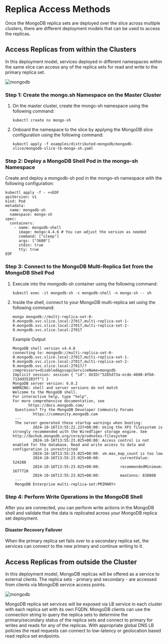# Replica Access Methods

Once the MongoDB replica sets are deployed over the slice across multiple clusters, there are different deployment models 
that can be used to access the replicas.

## Access Replicas from within the Clusters

In this deployment model, services deployed in different namespaces within the same slice can access any of the replica sets for 
read and write to the primary replica set.

![mongodb](/images/version1.3.0/use-cases/configure-mongodb/replicaset-within-clusters.png)

### Step 1: Create the mongo.sh Namespace on the Master Cluster

 1. On the master cluster, create the mongo-sh namespace using the following command:

    ```
    kubectl create ns mongo-sh
    ```

2. Onboard the namespace to the slice by applying the MongoDB slice configuration using the following command:
 
   ``` 
   kubectl apply -f examples/distributed-mongodb/mongodb-slice/mongodb-slice-lb-mongo-sh.yaml
   ```

### Step 2: Deploy a MongoDB Shell Pod in the mongo-sh Namespace

Create and deploy a mongodb-sh pod in the mongo-sh namespace with the following configuration:

```
kubectl apply -f - <<EOF
apiVersion: v1
kind: Pod
metadata:
  name: mongodb-sh
  namespace: mongo-sh
spec:
  containers:
    - name: mongodb-shell
      image: mongo:4.4.6 # You can adjust the version as needed
      command: ["sleep"]
      args: ["3600"]
      stdin: true
      tty: true
EOF
```

### Step 3: Connect to the MongoDB Multi-Replica Set from the MongoDB Shell Pod

1. Execute into the mongodb-sh container using the following command:

   
   ```
   kubectl exec -it mongodb-sh -c mongodb-shell -n mongo-sh -- sh
   ```

2. Inside the shell, connect to your MongoDB multi-replica set using the following command:

   ```
   mongo mongodb://multi-replica-set-0-0.mongodb.svc.slice.local:27017,multi-replica-set-1-0.mongodb.svc.slice.local:27017,multi-replica-set-2-0.mongodb.svc.slice.local:27017
   ```


   
   Example Output
   
   ```
   MongoDB shell version v4.4.6
   connecting to: mongodb://multi-replica-set-0-0.mongodb.svc.slice.local:27017,multi-replica-set-1-0.mongodb.svc.slice.local:27017,multi-replica-set-2-0.mongodb.svc.slice.local:27017/?compressors=disabled&gssapiServiceName=mongodb
   Implicit session: session { "id": UUID("5265d73a-ecde-4608-8fb6-713dd35203ff") }
   MongoDB server version: 6.0.2
   WARNING: shell and server versions do not match
   Welcome to the MongoDB shell.
   For interactive help, type "help".
   For more comprehensive documentation, see
	      https://docs.mongodb.com/
    Questions? Try the MongoDB Developer Community Forums
	        https://community.mongodb.com
    ---
    The server generated these startup warnings when booting: 
            2024-10-16T13:55:22.237+00:00: Using the XFS filesystem is strongly recommended with the WiredTiger storage engine. See http://dochub.mongodb.org/core/prodnotes-filesystem
            2024-10-16T13:55:23.025+00:00: Access control is not enabled for the database. Read and write access to data and configuration is unrestricted
            2024-10-16T13:55:23.025+00:00: vm.max_map_count is too low
            2024-10-16T13:55:23.025+00:00:         currentValue: 524288
            2024-10-16T13:55:23.025+00:00:         recommendedMinimum: 1677720
            2024-10-16T13:55:23.025+00:00:         maxConns: 838860
    ---
    MongoDB Enterprise multi-replica-set:PRIMARY> 
    ```

### Step 4: Perform Write Operations in the MongoDB Shell

After you are connected, you can perform write actions in the MongoDB shell and validate that the data is replicated across 
your MongoDB replica set deployment.

#### Disaster Recovery Failover

When the primary replica set fails over to a secondary replica set, the services can connect to the new primary and 
continue writing to it.

## Access Replicas from outside the Cluster

In this deployment model, MongoDB replicas will be offered as a service to external clients. The replica sets - primary and 
secondary - are accessed from clients via MongoDB service access points.

![mongodb](/images/version1.3.0/use-cases/configure-mongodb/replicaset-outside-clusters.png)

MongoDB replica set services will be exposed via LB service in each cluster with each replica set with its own FQDN. MongoDB 
clients can use the connection string to query the replica sets to determine the primary/secondary status of the replica sets 
and connect to primary for writes and reads for any of the replicas. With appropriate global DNS LB policies the read requests 
can connect to low-latency or geolocation based read replica set endpoints.